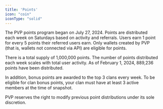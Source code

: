 ```yaml
---
title: 'Points'
icon: "coin"
iconType: "solid"
---
```


The PVP points program began on July 27, 2024. Points are distributed each week on Saturdays based on activity and referrals. Users earn 1 point for every 5 points their referred users earn. Only wallets created by PVP (that is, wallets not connected via API) are eligible for points.

There is a total supply of 1,000,000 points. The number of points distributed each week scales with total user activity. As of February 1, 2024, 889,236 points have been distributed.

In addition, bonus points are awarded to the top 3 clans every week. To be eligible for clan bonus points, your clan must have at least 3 active members at the time of snapshot.

PVP reserves the right to modify previous point distributions under its sole discretion.